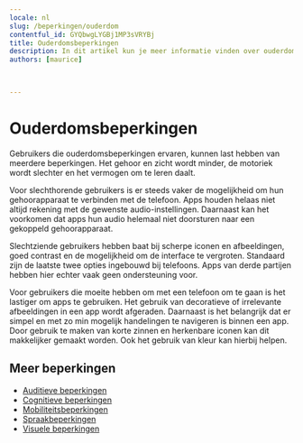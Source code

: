 ```yaml
---
locale: nl
slug: /beperkingen/ouderdom
contentful_id: GYQbwgLYGBj1MP3sVRYBj
title: Ouderdomsbeperkingen
description: In dit artikel kun je meer informatie vinden over ouderdomsbeperkingen.
authors: [maurice]


	
---
```


# Ouderdomsbeperkingen

Gebruikers die ouderdomsbeperkingen ervaren, kunnen last hebben van meerdere beperkingen. Het gehoor en zicht wordt minder, de motoriek wordt slechter en het vermogen om te leren daalt.

Voor slechthorende gebruikers is er steeds vaker de mogelijkheid om hun gehoorapparaat te verbinden met de telefoon. Apps houden helaas niet altijd rekening met de gewenste audio-instellingen. Daarnaast kan het voorkomen dat apps hun audio helemaal niet doorsturen naar een gekoppeld gehoorapparaat.

Slechtziende gebruikers hebben baat bij scherpe iconen en afbeeldingen, goed contrast en de mogelijkheid om de interface te vergroten. Standaard zijn de laatste twee opties ingebouwd bij telefoons. Apps van derde partijen hebben hier echter vaak geen ondersteuning voor.

Voor gebruikers die moeite hebben om met een telefoon om te gaan is het lastiger om apps te gebruiken. Het gebruik van decoratieve of irrelevante afbeeldingen in een app wordt afgeraden. Daarnaast is het belangrijk dat er simpel en met zo min mogelijk handelingen te navigeren is binnen een app. Door gebruik te maken van korte zinnen en herkenbare iconen kan dit makkelijker gemaakt worden. Ook het gebruik van kleur kan hierbij helpen.

## Meer beperkingen

- [Auditieve beperkingen](/nl/artikelen/beperkingen/auditief)
- [Cognitieve beperkingen](/nl/artikelen/beperkingen/cognitief)
- [Mobiliteitsbeperkingen](/nl/artikelen/beperkingen/mobiliteit)
- [Spraakbeperkingen](/nl/artikelen/beperkingen/spraak)
- [Visuele beperkingen](/nl/artikelen/beperkingen/visueel)